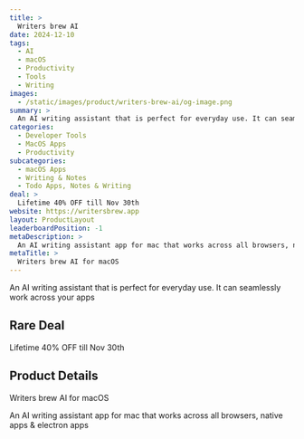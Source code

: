 ```yaml
---
title: >
  Writers brew AI
date: 2024-12-10
tags:
  - AI
  - macOS
  - Productivity
  - Tools
  - Writing
images:
  - /static/images/product/writers-brew-ai/og-image.png
summary: >
  An AI writing assistant that is perfect for everyday use. It can seamlessly work across your apps
categories:
  - Developer Tools
  - MacOS Apps
  - Productivity
subcategories:
  - macOS Apps
  - Writing & Notes
  - Todo Apps, Notes & Writing
deal: >
  Lifetime 40% OFF till Nov 30th
website: https://writersbrew.app
layout: ProductLayout
leaderboardPosition: -1
metaDescription: >
  An AI writing assistant app for mac that works across all browsers, native apps & electron apps
metaTitle: >
  Writers brew AI for macOS
---
```

An AI writing assistant that is perfect for everyday use. It can seamlessly work across your apps

## Rare Deal

Lifetime 40% OFF till Nov 30th

## Product Details

Writers brew AI for macOS

An AI writing assistant app for mac that works across all browsers, native apps & electron apps

